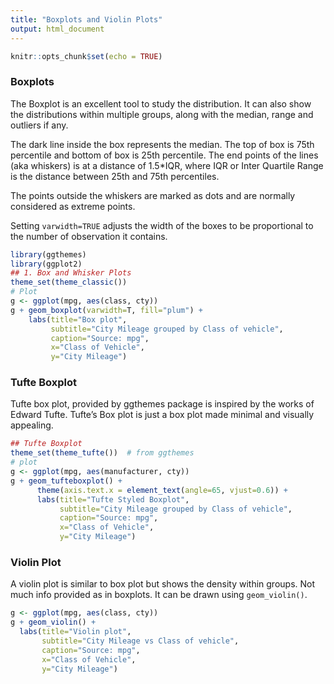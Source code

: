 ```yaml
---
title: "Boxplots and Violin Plots"
output: html_document
---
```


```r
knitr::opts_chunk$set(echo = TRUE)
```
###  Boxplots

The Boxplot is an excellent tool to study the distribution. It can also show the distributions within multiple groups, along with the median, range and outliers if any.

The dark line inside the box represents the median. The top of box is 75th percentile and bottom of box is 25th percentile. The end points of the lines (aka whiskers) is at a distance of 1.5*IQR, where IQR or Inter Quartile Range is the distance between 25th and 75th percentiles. 

The points outside the whiskers are marked as dots and are normally considered as extreme points.

Setting ``varwidth=TRUE`` adjusts the width of the boxes to be proportional to the number of observation it contains.


```r
library(ggthemes)
library(ggplot2)
## 1. Box and Whisker Plots
theme_set(theme_classic())
# Plot
g <- ggplot(mpg, aes(class, cty))
g + geom_boxplot(varwidth=T, fill="plum") + 
    labs(title="Box plot", 
         subtitle="City Mileage grouped by Class of vehicle",
         caption="Source: mpg",
         x="Class of Vehicle",
         y="City Mileage")
```




### Tufte Boxplot

Tufte box plot, provided by ggthemes package is inspired by the works of Edward Tufte. 
Tufte’s Box plot is just a box plot made minimal and visually appealing.


```r
## Tufte Boxplot
theme_set(theme_tufte())  # from ggthemes
# plot
g <- ggplot(mpg, aes(manufacturer, cty))
g + geom_tufteboxplot() + 
      theme(axis.text.x = element_text(angle=65, vjust=0.6)) + 
      labs(title="Tufte Styled Boxplot", 
           subtitle="City Mileage grouped by Class of vehicle",
           caption="Source: mpg",
           x="Class of Vehicle",
           y="City Mileage")
```


### Violin Plot

A violin plot is similar to box plot but shows the density within groups. Not much info provided as in boxplots. It can be drawn using ``geom_violin()``.

```r

g <- ggplot(mpg, aes(class, cty))
g + geom_violin() + 
  labs(title="Violin plot", 
       subtitle="City Mileage vs Class of vehicle",
       caption="Source: mpg",
       x="Class of Vehicle",
       y="City Mileage")
```
